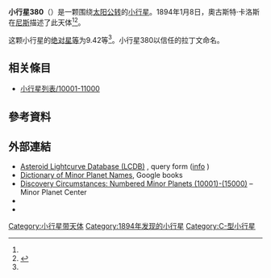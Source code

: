 {{Infobox planet
 | minorplanet     = yes
 | name            = 380 Fiducia
 | background      = #D6D6D6
 | image = 
 | image_size      = 
 | caption         =
 | discovery_ref   =  <ref name="MPC-object" />
 | discoverer      = [[奧古斯特·卡洛斯|奧古斯特·卡洛斯]]
 | discovery_site  = [[尼斯|尼斯]]
 | discovered      = 1894年1月8日
 | mpc_name        = 380 Fiducia
 | alt_names       = 380 Fiducia
 | pronounced      = 
 | named_after     = <ref name="MPC-object" />
 | mp_category     = [[主帶小行星|主帶小行星]] <ref name="MPC-object" /><ref name="jpldata" />
 | orbit_ref       = <ref name="a">[http://ssd.jpl.nasa.gov/sbdb.cgi?sstr=380 380] {{Wayback|url=http://ssd.jpl.nasa.gov/sbdb.cgi?sstr=380 |date=20210822165511 }}，小行星數據庫瀏覽器（JPL Small-Body Database Browser）－[[美国国家航空航天局|美国国家航空航天局]]喷气推进实验室</ref>
 | epoch           = 2018-03-23.0（[[儒略日|JD]] 2458200.5）
 | uncertainty     = 0
 | observation_arc = 
 | aphelion = {{convert|2.985|AU|km|3|abbr=on|lk=out}}
 | perihelion      = {{convert|2.3752708|AU|km|3|abbr=on}}
 | semimajor       = 2.6799444
 | eccentricity    = 0.1136865
 | period          = 4.39[[儒略年|yr]]
 | mean_anomaly    = 246.88809[[度|°]]
 | mean_motion     = {{Deg2DMS|0.22465450|sup=ms}} / day
 | inclination     = 6.15838
 | asc_node        = 95.07132°
 | arg_peri        = 239.40008
 | mean_diameter   = 
 | rotation        = 
 | albedo          =
 | spectral_type   =
 | abs_magnitude   = 9.42<ref name="jpldata" />
}}
'''小行星380'''（{{lang-en|380 Fiducia}}）是一颗围绕[[太阳|太阳]][[公转|公转]]的[[小行星|小行星]]。1894年1月8日，奧古斯特·卡洛斯在[[尼斯|尼斯]]描述了此天体<ref name="a" /><ref>{{cite news|title=小行星列表|url=http://cfa-www.harvard.edu/iau/lists/NumberedMPs.txt|accessdate=2018-10-19|newspaper=哈佛大学|archive-date=2008-05-17|archive-url=https://web.archive.org/web/20080517010638/http://cfa-www.harvard.edu/iau/lists/NumberedMPs.txt|dead-url=no}}</ref>。

这颗小行星的[[绝对星等|绝对星等]]为9.42等<ref name="a" />。小行星380以信任的拉丁文命名。

== 相关條目 ==
*[[小行星列表/10001-11000|小行星列表/10001-11000]]

== 參考資料 ==
{{reflist|refs=

<ref name="jpldata">{{cite web
 |type         = 2018-01-26 last obs.
 |title        = JPL Small-Body Database Browser:380 Fiducia-380 Fiducia
 |url          = https://ssd.jpl.nasa.gov/sbdb.cgi?sstr=380
 |publisher    = [[Jet_Propulsion_Laboratory|Jet Propulsion Laboratory]]
 |accessdate   = 28 March 2018
 |archive-date = 2021-08-22
 |archive-url  = https://web.archive.org/web/20210822165511/https://ssd.jpl.nasa.gov/sbdb.cgi?sstr=380
 |dead-url     = no
}}</ref>

<ref name="MPC-object">{{cite web
  |title      = 380 Fiducia
  |work      = Minor Planet Center
  |url      = https://www.minorplanetcenter.net/db_search/show_object?object_id=380
  |accessdate      = 28 March 2018
  |archive-date      = 2016-03-04
  |archive-url      = https://web.archive.org/web/20160304084808/http://www.minorplanetcenter.net/db_search/show_object?object_id=380
  |dead-url      = no
  }}</ref>

}}

==  外部連結 ==
* [http://www.minorplanet.info/PHP/lcdbsummaryquery.php Asteroid Lightcurve Database (LCDB)] {{Wayback|url=http://www.minorplanet.info/PHP/lcdbsummaryquery.php |date=20171210173955 }}, query form ([http://www.minorplanet.info/lightcurvedatabase.html info] {{Wayback|url=http://www.minorplanet.info/lightcurvedatabase.html |date=20171216050541 }})
* [https://books.google.com/books?id=aeAg1X7afOoC&pg Dictionary of Minor Planet Names], Google books
* [http://www.minorplanetcenter.net/iau/lists/NumberedMPs010001.html Discovery Circumstances: Numbered Minor Planets (10001)-(15000)] {{Wayback|url=http://www.minorplanetcenter.net/iau/lists/NumberedMPs010001.html |date=20180612162317 }} – Minor Planet Center
* {{AstDys|380}}
* {{JPL small body}}

{{Minor Planet Number|[[小行星379|小行星379]]|[[小行星381|小行星381]]}}
{{小天体}}

[[Category:小行星带天体|Category:小行星带天体]]
[[Category:1894年发现的小行星|Category:1894年发现的小行星]]
[[Category:C-型小行星|Category:C-型小行星]]